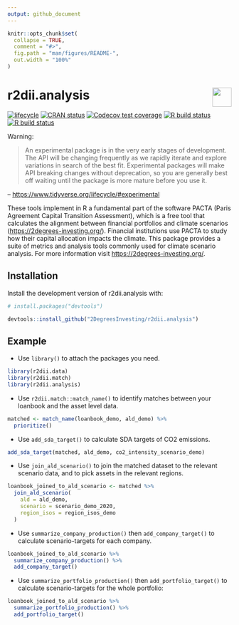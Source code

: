 ```yaml
---
output: github_document 
---
```

<!-- README.md is generated from README.Rmd. Please edit that file -->

```r
knitr::opts_chunk$set(
  collapse = TRUE,
  comment = "#>",
  fig.path = "man/figures/README-",
  out.width = "100%"
)
```

# r2dii.analysis <a href='https://github.com/2DegreesInvesting/r2dii.analysis'><img src='https://imgur.com/A5ASZPE.png' align='right' height='43' /></a>

<!-- badges: start -->
[![lifecycle](https://img.shields.io/badge/lifecycle-experimental-orange.svg)](https://www.tidyverse.org/lifecycle/#experimental)
[![CRAN status](https://www.r-pkg.org/badges/version/r2dii.analysis)](https://CRAN.R-project.org/package=r2dii.analysis)
[![Codecov test coverage](https://codecov.io/gh/2degreesinvesting/r2dii.analysis/branch/master/graph/badge.svg)](https://codecov.io/gh/2degreesinvesting/r2dii.analysis?branch=master)
[![R build status](https://github.com/2DegreesInvesting/r2dii.analysis/workflows/R-CMD-check/badge.svg)](https://github.com/2DegreesInvesting/r2dii.analysis/actions)
[![R build status](https://github.com/2degreesinvesting/r2dii.analysis/workflows/R-CMD-check/badge.svg)](https://github.com/2degreesinvesting/r2dii.analysis/actions)
<!-- badges: end -->

Warning:

> An experimental package is in the very early stages of development. The API will be changing frequently as we rapidly iterate and explore variations in search of the best fit. Experimental packages will make API breaking changes without deprecation, so you are generally best off waiting until the package is more mature before you use it.

-- <https://www.tidyverse.org/lifecycle/#experimental>

These tools implement in R a fundamental part of
the software PACTA (Paris Agreement Capital Transition Assessment),
which is a free tool that calculates the alignment between financial
portfolios and climate scenarios (<https://2degrees-investing.org/>).
Financial institutions use PACTA to study how their capital
allocation impacts the climate. This package provides a suite of metrics
and analysis tools commonly used for climate scenario analysis. For more 
information visit <https://2degrees-investing.org/>.

## Installation

Install the development version of r2dii.analysis with:

```r
# install.packages("devtools")

devtools::install_github("2DegreesInvesting/r2dii.analysis")
```

## Example

* Use `library()` to attach the packages you need.

```r
library(r2dii.data)
library(r2dii.match)
library(r2dii.analysis)
```

* Use `r2dii.match::match_name()` to identify matches between your loanbook and the asset level data.

```r
matched <- match_name(loanbook_demo, ald_demo) %>%
  prioritize()
```

* Use `add_sda_target()` to calculate SDA targets of CO2 emissions.

```r
add_sda_target(matched, ald_demo, co2_intensity_scenario_demo)
```

* Use `join_ald_scenario()` to join the matched dataset to the relevant 
scenario data, and to pick assets in the relevant regions. 

```r
loanbook_joined_to_ald_scenario <- matched %>% 
  join_ald_scenario(
    ald = ald_demo, 
    scenario = scenario_demo_2020, 
    region_isos = region_isos_demo
  )
```

* Use `summarize_company_production()` then `add_company_target()` to calculate scenario-targets for each company.

```r
loanbook_joined_to_ald_scenario %>% 
  summarize_company_production() %>% 
  add_company_target()
```

* Use `summarize_portfolio_production()` then `add_portfolio_target()` to calculate scenario-targets for the whole portfolio:

```r
loanbook_joined_to_ald_scenario %>% 
  summarize_portfolio_production() %>% 
  add_portfolio_target()
```
